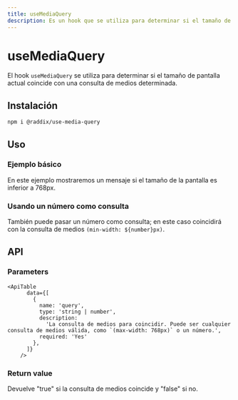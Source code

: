 ```yaml
---
title: useMediaQuery
description: Es un hook que se utiliza para determinar si el tamaño de pantalla actual coincide con una consulta de medios determinada.
---
```


# useMediaQuery

El hook `useMediaQuery` se utiliza para determinar si el tamaño de pantalla actual coincide con una consulta de medios determinada.

## Instalación

```sh
npm i @raddix/use-media-query
```

## Uso

### Ejemplo básico

En este ejemplo mostraremos un mensaje si el tamaño de la pantalla es inferior a 768px.

<CodeBlock folder="use-media-query" file="example1.tsx" />

### Usando un número como consulta

También puede pasar un número como consulta; en este caso coincidirá con la consulta de medios `(min-width: ${number}px)`.

<CodeBlock folder="use-media-query" file="example2.tsx" />

## API

### Parameters

    <ApiTable
          data={[
            {
              name: 'query',
              type: 'string | number',
              description:
                'La consulta de medios para coincidir. Puede ser cualquier consulta de medios válida, como `(max-width: 768px)` o un número.',
              required: 'Yes'
            },
          ]}
        />

### Return value

Devuelve "true" si la consulta de medios coincide y "false" si no.
